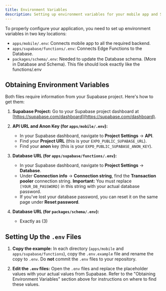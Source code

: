 ```yaml
---
title: Environment Variables
description: Setting up environment variables for your mobile app and Supabase functions.
---
```


To properly configure your application, you need to set up environment variables in two key locations:

- `apps/mobile/.env`: Connects mobile app to all the required backend.
- `apps/supabase/functions/.env`: Connects Edge Functions to the Database.
- `packages/schema/.env`: Needed to update the Database schema. (More in Database and Schema). This file should look exactly like the functions/.env

## Obtaining Environment Variables

Both files require information from your Supabase project. Here's how to get them:

1.  **Supabase Project:** Go to your Supabase project dashboard at [https://supabase.com/dashboard](https://supabase.com/dashboard).

2.  **API URL and Anon Key (for `apps/mobile/.env`):**

    - In your Supabase dashboard, navigate to **Project Settings** -> **API**.
    - Find your **Project URL** (this is your `EXPO_PUBLIC_SUPABASE_URL`).
    - Find your **anon** key (this is your `EXPO_PUBLIC_SUPABASE_ANON_KEY`).

3.  **Database URL (for `apps/supabase/functions/.env`):**

    - In your Supabase dashboard, navigate to **Project Settings** -> **Database**.
    - Under **Connection info** -> **Connection string**, find the **Transaction pooler** connection string. **Important:** You must replace `[YOUR_DB_PASSWORD]` in this string with your actual database password.
    - If you've lost your database password, you can reset it on the same page under **Reset password**.

4.  **Database URL (for `packages/schema/.env`):**
    - Exactly as (3)

## Setting Up the `.env` Files

1.  **Copy the example:** In each directory (`apps/mobile` and `apps/supabase/functions`), copy the `.env.example` file and rename the copy to `.env`. Do **not** commit the `.env` files to your repository.

2.  **Edit the `.env` files:** Open the `.env` files and replace the placeholder values with your actual values from Supabase. Refer to the "Obtaining Environment Variables" section above for instructions on where to find these values.

